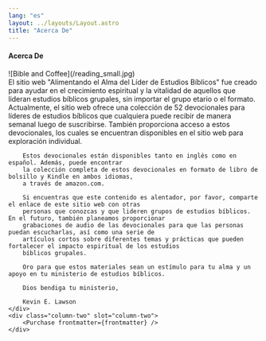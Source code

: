 ```yaml
---
lang: "es"
layout: ../layouts/Layout.astro
title: "Acerca De"
---
```



<Columns>
	<div class="column-one section" slot="column-one">
		<h4 class="section-title">Acerca De</h4>
		![Bible and Coffee](/reading_small.jpg)
		<br /> 
		El sitio web "Alimentando el Alma del Líder de Estudios Bíblicos" fue creado para ayudar 
		en el crecimiento espiritual y la vitalidad de aquellos que lideran estudios bíblicos grupales, 
		sin importar el grupo etario o el formato. Actualmente, el sitio web ofrece una colección de 
		52 devocionales para líderes de estudios bíblicos que cualquiera puede recibir de manera semanal 
		luego de suscribirse. También proporciona acceso a estos devocionales, los cuales se encuentran 
		disponibles en el sitio web para exploración individual. 
		
		Estos devocionales están disponibles tanto en inglés como en español. Además, puede encontrar 
		la colección completa de estos devocionales en formato de libro de bolsillo y Kindle en ambos idiomas, 
		a través de amazon.com.

		Si encuentras que este contenido es alentador, por favor, comparte el enlace de este sitio web con otras 
		personas que conozcas y que lideren grupos de estudios bíblicos. En el futuro, también planeamos proporcionar 
		grabaciones de audio de las devocionales para que las personas puedan escucharlas, así como una serie de 
		artículos cortos sobre diferentes temas y prácticas que pueden fortalecer el impacto espiritual de los estudios 
		bíblicos grupales.

		Oro para que estos materiales sean un estímulo para tu alma y un apoyo en tu ministerio de estudios bíblicos.

		Dios bendiga tu ministerio,

		Kevin E. Lawson
	</div>
	<div class="column-two" slot="column-two">
		<Purchase frontmatter={frontmatter} />
	</div>
</Columns>